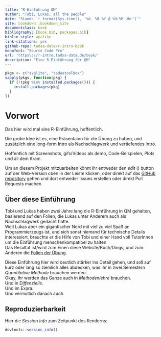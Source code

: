 ```yaml
---
title: "R-Einführung QM"
author: "Tobi, Lukas, all the people"
date: "Stand: `r format(Sys.time(), '%d. %B %Y @ %H:%M Uhr')`"
site: bookdown::bookdown_site
documentclass: book
bibliography: [book.bib, packages.bib]
biblio-style: apalike
link-citations: yes
github-repo: tadaa-data/r-intro-book
monofont: "Source Code Pro"
url: 'https\://r-intro.tadaa-data.de/book/'
description: "Eine R-Einführung für QM"
---
```


```r
pkgs <- c("svglite", "tadaatoolbox")
sapply(pkgs, function(pkg) {
  if (!(pkg %in% installed.packages())) {
    install.packages(pkg)
  }
})
```

# Vorwort {-}

Das hier wird mal eine R-Einführung, hoffentlich.

Die grobe Idee ist es, eine Präsentaion für die Übung zu haben, und zusätzlich eine long-form Intro als Nachschlagwerk und vertiefendes Intro.  

Hoffentlich mit Screenshots, gifs/Videos als demo, Code-Beispielen, Plots und all dem Kram.

Um an diesem Projekt mitzuarbeiten könnt ihr entweder den *edit* (<i class="fa fa-edit fa-lg"></i>) button auf der Web-Version oben in der Leiste klicken, oder direkt auf das [GitHub repository](https://github.com/tadaadata/r-intro-book) gehen und dort entweder Issues erstellen oder direkt Pull Requests machen.

## Über diese Einführung {-}

Tobi und Lukas haben zwei Jahre lang die R-Einführung in QM gehalten, basierend auf den Folien, die Lukas unter Anderem auch als Nachschlagwerk gedacht hatte.  
Weil Lukas aber ein gigantischer Nerd mit viel zu viel Spaß an Programmierzeugs ist, und sich sonst niemand für technische Details interessiert, brauchte er die Hilfe von Tobi und einer Hand voll TutorInnen um die Einführung menschenkompatibel zu halten.  
Das Resultat ist/wird zum Einen diese Website/Buch/Dings, und zum Anderen die [Folien der Übung](https://r-intro.tadaa-data.de/slides/).  

Diese Einführung hier wird deutlich stärker ins Detail gehen, und soll auf kurz oder lang so ziemlich alles abdecken, was ihr in zwei Semestern *Quantitative Methode* brauchen werden.  
Okay, ihr werden das Ganze auch in *Methodenlehre* brauchen.  
Und in *Diffenzielle*.  
Und im Expra.  
Und vermutlich danach auch. 

## Reproduzierbarkeit {-}

Hier die *Session Info* zum Zeitpunkt des Renderns:

```r
devtools::session_info()
```

